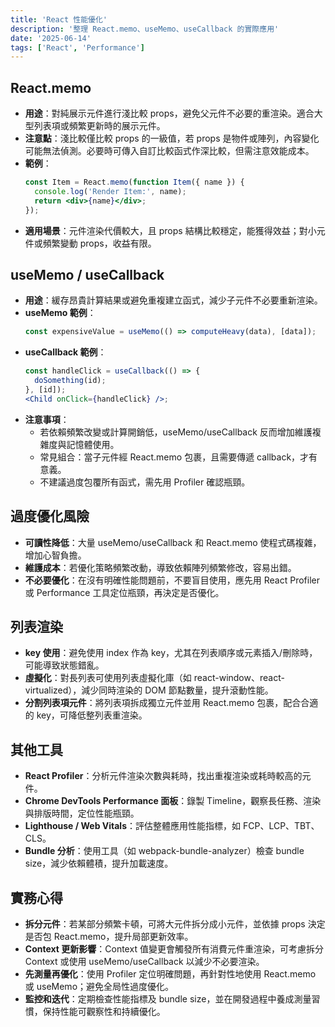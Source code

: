 ```yaml
---
title: 'React 性能優化'
description: '整理 React.memo、useMemo、useCallback 的實際應用'
date: '2025-06-14'
tags: ['React', 'Performance']
---
```


## React.memo

- **用途**：對純展示元件進行淺比較 props，避免父元件不必要的重渲染。適合大型列表項或頻繁更新時的展示元件。
- **注意點**：淺比較僅比較 props 的一級值，若 props 是物件或陣列，內容變化可能無法偵測。必要時可傳入自訂比較函式作深比較，但需注意效能成本。
- **範例**：
  ```jsx
  const Item = React.memo(function Item({ name }) {
    console.log('Render Item:', name);
    return <div>{name}</div>;
  });
  ```
- **適用場景**：元件渲染代價較大，且 props 結構比較穩定，能獲得效益；對小元件或頻繁變動 props，收益有限。

## useMemo / useCallback

- **用途**：緩存昂貴計算結果或避免重複建立函式，減少子元件不必要重新渲染。
- **useMemo 範例**：
  ```jsx
  const expensiveValue = useMemo(() => computeHeavy(data), [data]);
  ```
- **useCallback 範例**：
  ```jsx
  const handleClick = useCallback(() => {
    doSomething(id);
  }, [id]);
  <Child onClick={handleClick} />;
  ```
- **注意事項**：
  - 若依賴頻繁改變或計算開銷低，useMemo/useCallback 反而增加維護複雜度與記憶體使用。
  - 常見組合：當子元件經 React.memo 包裹，且需要傳遞 callback，才有意義。
  - 不建議過度包覆所有函式，需先用 Profiler 確認瓶頸。

## 過度優化風險

- **可讀性降低**：大量 useMemo/useCallback 和 React.memo 使程式碼複雜，增加心智負擔。
- **維護成本**：若優化策略頻繁改動，導致依賴陣列頻繁修改，容易出錯。
- **不必要優化**：在沒有明確性能問題前，不要盲目使用，應先用 React Profiler 或 Performance 工具定位瓶頸，再決定是否優化。

## 列表渲染

- **key 使用**：避免使用 index 作為 key，尤其在列表順序或元素插入/刪除時，可能導致狀態錯亂。
- **虛擬化**：對長列表可使用列表虛擬化庫（如 react-window、react-virtualized），減少同時渲染的 DOM 節點數量，提升滾動性能。
- **分割列表項元件**：將列表項拆成獨立元件並用 React.memo 包裹，配合合適的 key，可降低整列表重渲染。

## 其他工具

- **React Profiler**：分析元件渲染次數與耗時，找出重複渲染或耗時較高的元件。
- **Chrome DevTools Performance 面板**：錄製 Timeline，觀察長任務、渲染與排版時間，定位性能瓶頸。
- **Lighthouse / Web Vitals**：評估整體應用性能指標，如 FCP、LCP、TBT、CLS。
- **Bundle 分析**：使用工具（如 webpack-bundle-analyzer）檢查 bundle size，減少依賴體積，提升加載速度。

## 實務心得

- **拆分元件**：若某部分頻繁卡頓，可將大元件拆分成小元件，並依據 props 決定是否包 React.memo，提升局部更新效率。
- **Context 更新影響**：Context 值變更會觸發所有消費元件重渲染，可考慮拆分 Context 或使用 useMemo/useCallback 以減少不必要渲染。
- **先測量再優化**：使用 Profiler 定位明確問題，再針對性地使用 React.memo 或 useMemo；避免全局性過度優化。
- **監控和迭代**：定期檢查性能指標及 bundle size，並在開發過程中養成測量習慣，保持性能可觀察性和持續優化。
